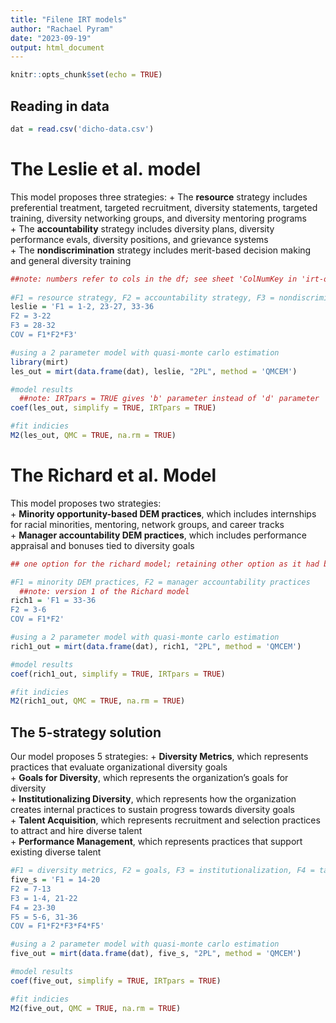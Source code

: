 ---
title: "Filene IRT models"
author: "Rachael Pyram"
date: "2023-09-19"
output: html_document
---

```{r setup, include=FALSE}
knitr::opts_chunk$set(echo = TRUE)

```

## Reading in data  
```{r}
dat = read.csv('dicho-data.csv')

```


# The Leslie et al. model  
This model proposes three strategies: 
+ The **resource** strategy includes preferential treatment, targeted recruitment, diversity statements, targeted training, diversity networking groups, and diversity mentoring programs  
+ The **accountability** strategy includes diversity plans, diversity performance evals, diversity positions, and grievance systems  
+ The **nondiscrimination** strategy includes merit-based decision making and general diversity training  

```{r}
##note: numbers refer to cols in the df; see sheet 'ColNumKey in 'irt-output.xlsx' for variable names + description
  
#F1 = resource strategy, F2 = accountability strategy, F3 = nondiscrimination strategy
leslie = 'F1 = 1-2, 23-27, 33-36
F2 = 3-22
F3 = 28-32
COV = F1*F2*F3'

#using a 2 parameter model with quasi-monte carlo estimation
library(mirt)
les_out = mirt(data.frame(dat), leslie, "2PL", method = 'QMCEM')

#model results
  ##note: IRTpars = TRUE gives 'b' parameter instead of 'd' parameter
coef(les_out, simplify = TRUE, IRTpars = TRUE)

#fit indicies
M2(les_out, QMC = TRUE, na.rm = TRUE)

```
  
  
# The Richard et al. Model  
This model proposes two strategies:  
+ **Minority opportunity-based DEM practices**, which includes internships for racial minorities, mentoring, network groups, and career tracks  
+ **Manager accountability DEM practices**, which includes performance appraisal and bonuses tied to diversity goals  

```{r}
## one option for the richard model; retaining other option as it had better fit

#F1 = minority DEM practices, F2 = manager accountability practices
  ##note: version 1 of the Richard model 
rich1 = 'F1 = 33-36
F2 = 3-6 
COV = F1*F2'

#using a 2 parameter model with quasi-monte carlo estimation
rich1_out = mirt(data.frame(dat), rich1, "2PL", method = 'QMCEM')

#model results
coef(rich1_out, simplify = TRUE, IRTpars = TRUE)

#fit indicies
M2(rich1_out, QMC = TRUE, na.rm = TRUE)

```
  

## The 5-strategy solution  
Our model proposes 5 strategies:
+ **Diversity Metrics**, which represents practices that evaluate organizational diversity goals  
+ **Goals for Diversity**, which represents the organization's goals for diversity  
+ **Institutionalizing Diversity**, which represents how the organization creates internal practices to sustain progress towards diversity goals  
+ **Talent Acquisition**, which represents recruitment and selection practices to attract and hire diverse talent  
+ **Performance Management**, which represents practices that support existing diverse talent  
```{r}
#F1 = diversity metrics, F2 = goals, F3 = institutionalization, F4 = talent acquisition, F5 = performance management
five_s = 'F1 = 14-20
F2 = 7-13
F3 = 1-4, 21-22
F4 = 23-30
F5 = 5-6, 31-36
COV = F1*F2*F3*F4*F5'

#using a 2 parameter model with quasi-monte carlo estimation
five_out = mirt(data.frame(dat), five_s, "2PL", method = 'QMCEM')

#model results
coef(five_out, simplify = TRUE, IRTpars = TRUE)

#fit indicies
M2(five_out, QMC = TRUE, na.rm = TRUE)


```





